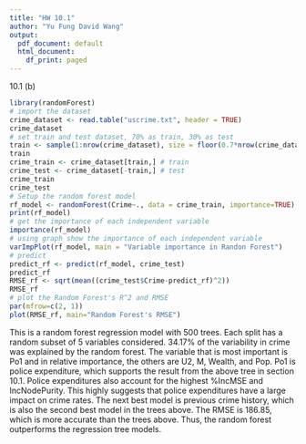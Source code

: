 ```yaml
---
title: "HW 10.1"
author: "Yu Fung David Wang"
output:
  pdf_document: default
  html_document:
    df_print: paged
---
```




10.1 (b)
```r
library(randomForest) 
# import the dataset
crime_dataset <- read.table("uscrime.txt", header = TRUE)
crime_dataset
# set train and test dataset, 70% as train, 30% as test
train <- sample(1:nrow(crime_dataset), size = floor(0.7*nrow(crime_dataset)), replace = FALSE, prob = rep(1/nrow(crime_dataset), nrow(crime_dataset))) 
train
crime_train <- crime_dataset[train,] # train
crime_test <- crime_dataset[-train,] # test
crime_train
crime_test
# Setup the random forest model
rf_model <- randomForest(Crime~., data = crime_train, importance=TRUE)
print(rf_model)
# get the importance of each independent variable
importance(rf_model)
# using graph show the importance of each independent variable
varImpPlot(rf_model, main = "Variable importance in Randon Forest")
# predict
predict_rf <- predict(rf_model, crime_test)
predict_rf
RMSE_rf <- sqrt(mean((crime_test$Crime-predict_rf)^2))
RMSE_rf
# plot the Random Forest's R^2 and RMSE
par(mfrow=c(2, 1))
plot(RMSE_rf, main="Random Forest's RMSE")
```
This is a random forest regression model with 500 trees. Each split has a random subset of 5 variables considered.  34.17% of the variability in crime was explained by the random forest.  The variable that is most important is Po1 and in relative importance, the others are U2, M, Wealth, and Pop.  Po1 is police expenditure, which supports the result from the above tree in section 10.1.  Police expenditures also account for the highest %IncMSE and IncNodePurity.  This highly suggests that police expenditures have a large impact on crime rates.  The next best model is previous crime history, which is also the second best model in the trees above.  The RMSE is 186.85, which is more accurate than the trees above.  Thus, the random forest outperforms the regression tree models. 
